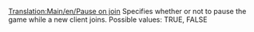 [[Translation:Main/en/Pause on join]]
{{en/-}}
Specifies whether or not to pause the game while a new client joins.  Possible values: TRUE, FALSE